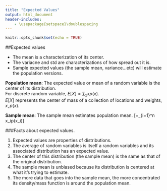```yaml
---
title: "Expected Values"
output: html_document
header-includes:
    - \usepackage{setspace}\doublespacing
---
```


```r
knitr::opts_chunk$set(echo = TRUE)
```

##Expected values

* The mean is a characterization of its center.
* The variacne and std are characterizations of how spread out it is.
* Sample expected values (the sample mean, variance...etc) will estimate the population versions.
  
**Population mean**: The expected value or mean of a random variable is the center of its distribution.  
For discrete random variable, $E[X] = \sum_x xp(x)$.  
$E[X]$ represents the center of mass of a collection of locations and weights, ${x, p(x)}$.  
  
**Sample mean**: The sample mean estimates population mean.
\[\overline{X}=\sum_{i=1}^n x_ip(x_i)\]

###Facts about expected values.

1. Expected values are properties of distributions.  
2. The average of random variables is itself a random variables and its associated distribution has an expected value.  
3. The center of this distribution (the sample mean) is the same as that of the original distribution.  
4. The sample mean is unbiased because its distribution is centered at what it's trying to estimate.
5. The more data that goes into the sample mean, the more concentrated its density/mass function is around the population mean.
